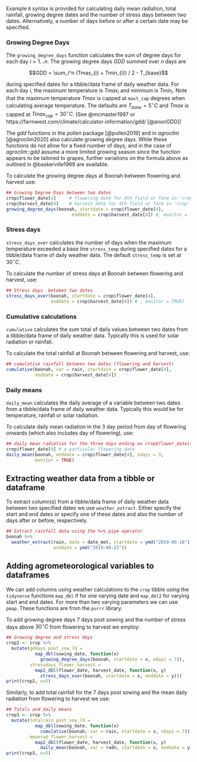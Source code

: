 Example `R` syntax is provided for calculating daily mean radiation,
total rainfall, growing degree dates and the number of stress days
between two dates. Alternatively, a number of days before or after a
certain date may be specified.

### Growing Degree Days

The `growing_degree_days` function calculates the sum of degree days
for each day $i = 1 \ldots n$. The growing degree days $GDD$ summed
over $n$ days are

$$GDD = \sum_i^n (Tmax_{i} + Tmin_{i}) / 2 - T_{base}$$ 

during specified dates for a tibble/data frame of daily weather
data. For each day $i$, the maximum temperature is $Tmax_{i}$ and
minimum is $Tmin_{i}$. Note that the maximum temperature $Tmax$ is
capped at `maxt_cap` degrees when calculating average temperature. The
defaults are $T_{base} = 5^{\circ}C$ and $Tmax$ is capped at
$Tmax_{cap} = 30^{\circ}C$. (See @mcmaster1997 or
https://farmwest.com/climate/calculator-information/gdd/ [@anonGDD])

The *gdd* functions in the *pollen* package [@pollen2019] and in
*agroclim* [@agroclim2020] also calculate growing degree days. While
these functions do not allow for a fixed number of days, and in the
case of *agroclim::gdd* assume a more limited growing season since the
function appears to be tailored to grapes, further variations on the
formula above as outlined in @baskerville1969 are available.

To calculate the growing degree days at Boonah between flowering and
harvest use:

```r
## Growing Degree Days between two dates
crop$flower_date[4]     # flowering date for 4th field or farm in 'crop'
crop$harvest_date[4]    # harvest date for 4th field or farm in 'crop'
growing_degree_days(boonah, startdate = crop$flower_date[4],
                         enddate = crop$harvest_date[4]) #, monitor = TRUE)
```

### Stress days

`stress_days_over` calculates the number of days when the maximum
temperature exceeded a base line `stress_temp` during specified dates
for a tibble/data frame of daily weather data. The default
`stress_temp` is set at $30^{\circ}C$.

To calculate the number of stress days at Boonah between flowering and
harvest, use:

```r
## Stress days  between two dates
stress_days_over(boonah, startdate = crop$flower_date[4],
                 enddate = crop$harvest_date[4]) # , monitor = TRUE)
```

### Cumulative calculations

`cumulative` calculates the sum total of daily values between two
dates from a tibble/data frame of daily weather data. Typically this
is used for solar radiation or rainfall.

To calculate the total rainfall at Boonah between flowering and
harvest, use:

```r
## cumulative rainfall between two dates (flowering and harvest)
cumulative(boonah, var = rain, startdate = crop$flower_date[4],
           enddate = crop$harvest_date[4])
```

### Daily means

`daily_mean` calculates the daily average of a variable between two
dates from a tibble/data frame of daily weather data. Typically this
would be for temperature, rainfall or solar radiation.

To calculate daily mean radiation in the 3 day period from day of
flowering onwards (which also includes day of flowering), use:

```r
## daily mean radiation for the three days ending on crop$flower_date[4]
crop$flower_date[4] # a particular flowering date
daily_mean(boonah, enddate = crop$flower_date[4], ndays = 3,
           monitor = TRUE)
```

## Extracting weather data from a tibble or dataframe

To extract column(s) from a tibble/data frame of daily weather data
between two specified dates we use `weather_extract`. Either specify
the start and end dates or specify one of these dates and also the
number of days after or before, respectively.

```r
## Extract rainfall data using the %>% pipe operator
boonah %>%
  weather_extract(rain, date = date_met, startdate = ymd("2019-08-16"),
                  enddate = ymd("2019-08-21"))
```

## Adding agrometeorological variables to dataframes

We can add columns using weather calculations to the `crop` tibble
using the `tidyverse` functions `map_dbl` if for one varying date and
`map_dbl2` for varying start and end dates. For more than two varying
parameters we can use `pmap`. These functions are from the `purrr` library.

To add growing degree days 7 days post sowing and the number of stress
days above $30^\circ C$ from flowering to harvest we employ:

```r
## Growing degree and stress days
crop2 <- crop %>%
  mutate(gddays_post_sow_7d =
           map_dbl(sowing_date, function(x)
             growing_degree_days(boonah, startdate = x, ndays = 7)),
         stressdays_flower_harvest =
           map2_dbl(flower_date, harvest_date, function(x, y)
             stress_days_over(boonah, startdate = x, enddate = y)))
print(crop2, n=5)
```

Similarly, to add total rainfall for the 7 days post sowing and the
mean daily radiation from flowering to harvest we use:

```r
## Totals and daily means
crop3 <- crop %>%
  mutate(totalrain_post_sow_7d =
           map_dbl(sowing_date, function(x)
             cumulative(boonah, var = rain, startdate = x, ndays = 7)),
         meanrad_flower_harvest =
           map2_dbl(flower_date, harvest_date, function(x, y)
             daily_mean(boonah, var = radn, startdate = x, enddate = y)))
print(crop3, n=5)
```
